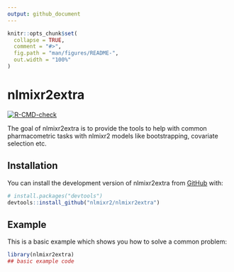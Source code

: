 ```yaml
---
output: github_document
---
```


<!-- README.md is generated from README.Rmd. Please edit that file -->

```r
knitr::opts_chunk$set(
  collapse = TRUE,
  comment = "#>",
  fig.path = "man/figures/README-",
  out.width = "100%"
)
```

# nlmixr2extra

<!-- badges: start -->
[![R-CMD-check](https://github.com/nlmixr2/nlmixr2extra/workflows/R-CMD-check/badge.svg)](https://github.com/nlmixr2/nlmixr2extra/actions)
<!-- badges: end -->

The goal of nlmixr2extra is to provide the tools to help with common pharmacometric tasks with nlmixr2 models like bootstrapping, covariate selection etc.

## Installation

You can install the development version of nlmixr2extra from [GitHub](https://github.com/) with:

``` r
# install.packages("devtools")
devtools::install_github("nlmixr2/nlmixr2extra")
```

## Example

This is a basic example which shows you how to solve a common problem:

```r
library(nlmixr2extra)
## basic example code
```
